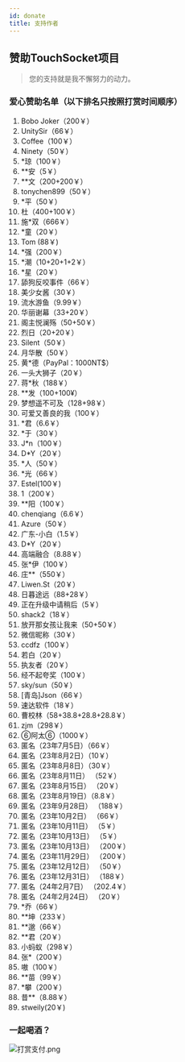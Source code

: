 ```yaml
---
id: donate
title: 支持作者
---
```



## 赞助TouchSocket项目
> 您的支持就是我不懈努力的动力。


### 爱心赞助名单（以下排名只按照打赏时间顺序）

1. Bobo Joker（200￥）
2. UnitySir（66￥）
3. Coffee（100￥）
4. Ninety（50￥）
5. *琼（100￥）
6. **安（5￥）
7. **文（200+200￥）
8. tonychen899（50￥）
9. *平（50￥）
10. 杜（400+100￥）
11. 施*双（666￥）
12. *童（20￥）
13. Tom (88￥)
14. *强（200￥）
15. *潮（10+20+1+2￥）
16. *星（20￥）
17. 舔狗反咬事件（66￥）
18. 美少女酱（30￥）
19. 流水游鱼（9.99￥）
20. 华丽谢幕（33+20￥）
21. 阁主悦澜殇（50+50￥）
22. 烈日（20+20￥）
23. Silent（50￥）
24. 月华散（50￥）
25. 黄*德（PayPal：1000NT$）
26. 一头大狮子（20￥）
27. 蒋*秋（188￥）
28. **发（100+100¥）
29. 梦想遥不可及（128+98￥）
30. 可爱又善良的我（100￥）
31. *君（6.6￥）
32. *于（30￥）
33. J*n（100￥）
34. D*Y（20￥）
35. *人（50￥）
36. *光（66￥）
37. Estel(100￥)
38. 1（200￥）
39. **阳（100￥）
40. chenqiang（6.6￥）
41. Azure（50￥）
42. 广东-小白（1.5￥）
43. D*Y（20￥）
44. 高端融合（8.88￥）
45. 张*伊（100￥）
46. 庄**（550￥）
47. Liwen.St（20￥）
48. 日暮途远（88+28￥）
49. 正在升级中请稍后（5￥）
50. shack2（18￥）
51. 放开那女孩让我来（50+50￥）
52. 微信昵称（30￥）
53. ccdfz（100￥）
54. 若白（20￥）
55. 执友者（20￥）
56. 经不起夸奖（100￥）
57. sky/sun（50￥）
58. [青岛]Json（66￥）
59. 速达软件（18￥）
60. 曹校林（58+38.8+28.8+28.8￥）
61. zjm（298￥）
62. ⑥阿太⑥（1000￥）
63. 匿名（23年7月5日）（66￥）
64. 匿名（23年8月2日）（10￥）
65. 匿名（23年8月8日）（30￥）
66. 匿名（23年8月11日） （52￥）
67. 匿名（23年8月15日） （20￥）
68. 匿名（23年8月19日）（8.8￥）
69. 匿名（23年9月28日） （188￥）
70. 匿名（23年10月2日） （66￥）
71. 匿名（23年10月11日） （5￥）
72. 匿名（23年10月13日） （5￥）
73. 匿名（23年10月13日） （200￥）
74. 匿名（23年11月29日） （200￥）
75. 匿名（23年12月12日） （50￥）
76. 匿名（23年12月31日） （188￥）
77. 匿名（24年2月7日） （202.4￥）
78. 匿名（24年2月24日） （20￥）
79. *乔（66￥）
80. **坤（233￥）
81. **邈（66￥）
82. **君（20￥）
83. 小蚂蚁（298￥）
84. 张*（200￥）
85. 嗷（100￥）
86. **苗（99￥）
87. *攀（200￥）
88. 昔**（8.88￥）
89. stweily(20￥)



### 一起喝酒？

![打赏支付.png](@site/static/img/docs/donate-1.png)


